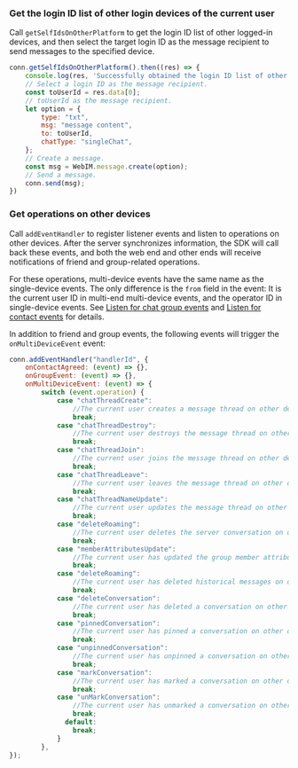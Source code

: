 <PlatformWrapper platform="web">

### Get the login ID list of other login devices of the current user

Call `getSelfIdsOnOtherPlatform` to get the login ID list of other logged-in devices, and then select the target login ID as the message recipient to send messages to the specified device.

```javascript
conn.getSelfIdsOnOtherPlatform().then((res) => {
    console.log(res, 'Successfully obtained the login ID list of other login devices of the current user');
    // Select a login ID as the message recipient.
    const toUserId = res.data[0];
    // toUserId as the message recipient.
    let option = {
        type: "txt",
        msg: "message content",
        to: toUserId,
        chatType: "singleChat",
    };
    // Create a message.
    const msg = WebIM.message.create(option);
    // Send a message.
    conn.send(msg);
})
```

### Get operations on other devices

Call `addEventHandler` to register listener events and listen to operations on other devices. After the server synchronizes information, the SDK will call back these events, and both the web end and other ends will receive notifications of friend and group-related operations.

For these operations, multi-device events have the same name as the single-device events. The only difference is the `from` field in the event: It is the current user ID in multi-end multi-device events, and the operator ID in single-device events. See [Listen for chat group events​](../client-api/chat-group/manage-chat-groups#listen-for-chat-group-events) and [Listen for contact events](../client-api/contacts?platform=web#listen-for-contact-events) for details.

In addition to friend and group events, the following events will trigger the `onMultiDeviceEvent` event:

```javascript
conn.addEventHandler("handlerId", {
    onContactAgreed: (event) => {},
    onGroupEvent: (event) => {},
    onMultiDeviceEvent: (event) => {
        switch (event.operation) {
            case "chatThreadCreate":
                //The current user creates a message thread on other devices.
                break;
            case "chatThreadDestroy":
                //The current user destroys the message thread on other devices.
                break;
            case "chatThreadJoin":
                //The current user joins the message thread on other devices.
                break;
            case "chatThreadLeave":
                //The current user leaves the message thread on other devices.
                break;
            case "chatThreadNameUpdate":
                //The current user updates the message thread on other devices.
                break;
            case "deleteRoaming":
                //The current user deletes the server conversation on other devices.
                break;
            case "memberAttributesUpdate":
                //The current user has updated the group member attributes on other devices.
                break;
            case "deleteRoaming":
                //The current user has deleted historical messages on other devices.
                break;
            case "deleteConversation":
                //The current user has deleted a conversation on other devices.
                break;
            case "pinnedConversation":
                //The current user has pinned a conversation on other devices.
                break;
            case "unpinnedConversation":
                //The current user has unpinned a conversation on other devices.
                break;
            case "markConversation":
                //The current user has marked a conversation on other devices.
                break;
            case "unMarkConversation":
                //The current user has unmarked a conversation on other devices.
                break;
              default:
                break;
            }
        },
});
```

</PlatformWrapper>